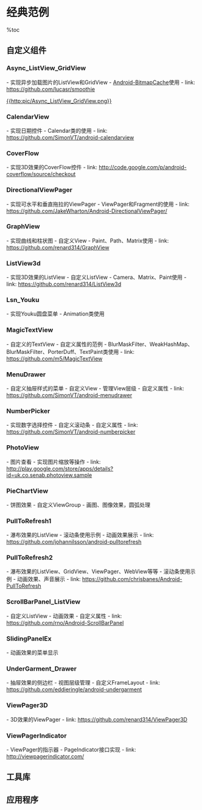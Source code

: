 = 经典范例 =

%toc

== 自定义组件 ==
=== Async_ListView_GridView ===
- 实现异步加载图片的ListView和GridView
- [[https://github.com/chrisbanes/Android-BitmapCache|Android-BitmapCache]]使用
- link: https://github.com/lucasr/smoothie

[[{{http:pic/Async_ListView_GridView.png}}]]

=== CalendarView ===
- 实现日期控件
- Calendar类的使用
- link: https://github.com/SimonVT/android-calendarview

{{http:pic/CalendarView.png}}

=== CoverFlow ===
- 实现3D效果的CoverFlow控件
- link: http://code.google.com/p/android-coverflow/source/checkout

{{http:pic/CoverFlow.png}}

=== DirectionalViewPager ===
- 实现可水平和垂直拖拉的ViewPager
- ViewPager和Fragment的使用
- link: https://github.com/JakeWharton/Android-DirectionalViewPager/

{{http:pic/DirectionalViewPager.png}}

=== GraphView ===
- 实现曲线和柱状图
- 自定义View
- Paint、Path、Matrix使用
- link: https://github.com/renard314/GraphView

{{http:pic/GraphView.png}}

=== ListView3d ===
- 实现3D效果的ListView
- 自定义ListView
- Camera、Matrix、Paint使用
- link: https://github.com/renard314/ListView3d

{{http:pic/ListView3d}}

=== Lsn_Youku ===
- 实现Youku圆盘菜单
- Animation类使用

{{http:pic/Lsn_Youku.png}}

=== MagicTextView ===
- 自定义的TextView
- 自定义属性的范例
- BlurMaskFilter、WeakHashMap、BlurMaskFilter、PorterDuff、TextPaint类使用
- link: https://github.com/m5/MagicTextView

{{http:pic/MagicTextView.png}}

=== MenuDrawer ===
- 自定义抽屉样式的菜单
- 自定义View
- 管理View层级
- 自定义属性
- link: https://github.com/SimonVT/android-menudrawer

{{http:pic/MenuDrawer.png}}

=== NumberPicker ===
- 实现数字选择控件
- 自定义滚动条
- 自定义属性
- link: https://github.com/SimonVT/android-numberpicker

{{http:pic/NumberPicker.png}}

=== PhotoView ===
- 图片查看
- 实现图片缩放等操作
- link: http://play.google.com/store/apps/details?id=uk.co.senab.photoview.sample

{{http:pic/PhotoView.png}}

=== PieChartView ===
- 饼图效果
- 自定义ViewGroup
- 画图、图像效果，圆弧处理

{{http:pic/PieChartView.png}}

=== PullToRefresh1 ===
- 瀑布效果的ListView
- 滚动条使用示例
- 动画效果展示
- link: https://github.com/johannilsson/android-pulltorefresh

{{http:pic/PullToRefresh1.png}}

=== PullToRefresh2 ===
- 瀑布效果的ListView、GridView、ViewPager、WebView等等
- 滚动条使用示例
- 动画效果、声音展示
- link: https://github.com/chrisbanes/Android-PullToRefresh

{{http:pic/PullToRefresh2.png}}

=== ScrollBarPanel_ListView ===
- 自定义ListView
- 动画效果
- 自定义属性
- link: https://github.com/rno/Android-ScrollBarPanel

{{http:pic/ScrollBarPanel_ListView.png}}

=== SlidingPanelEx ===
- 动画效果的菜单显示

{{http:pic/SlidingPanelEx.png}}

=== UnderGarment_Drawer ===
- 抽屉效果的侧边栏
- 视图层级管理
- 自定义FrameLayout
- link: https://github.com/eddieringle/android-undergarment

{{http:pic/UnderGarment_Drawer.png}}

=== ViewPager3D ===
- 3D效果的ViewPager
- link: https://github.com/renard314/ViewPager3D

=== ViewPagerIndicator ===
- ViewPager的指示器
- PageIndicator接口实现
- link: http://viewpagerindicator.com/

{{http:pic/ViewPagerIndicator.png}}

== 工具库 ==

== 应用程序 ==
